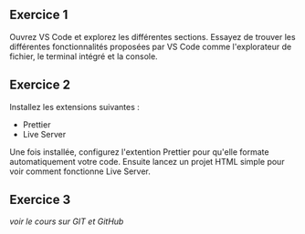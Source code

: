 <h2>Exercice 1</h2>

<p>
  Ouvrez VS Code et explorez les différentes sections. Essayez de trouver les
  différentes fonctionnalités proposées par VS Code comme l'explorateur de
  fichier, le terminal intégré et la console.
</p>

<h2>Exercice 2</h2>

<p>Installez les extensions suivantes :</p>
<ul>
  <li>Prettier</li>
  <li>Live Server</li>
</ul>
<p>
  Une fois installée, configurez l'extention Prettier pour qu'elle formate
  automatiquement votre code. Ensuite lancez un projet HTML simple pour voir
  comment fonctionne Live Server.
</p>

<h2>Exercice 3</h2>
<p>
  <em>voir le cours sur GIT et GitHub</em>
</p>
<p></p>
